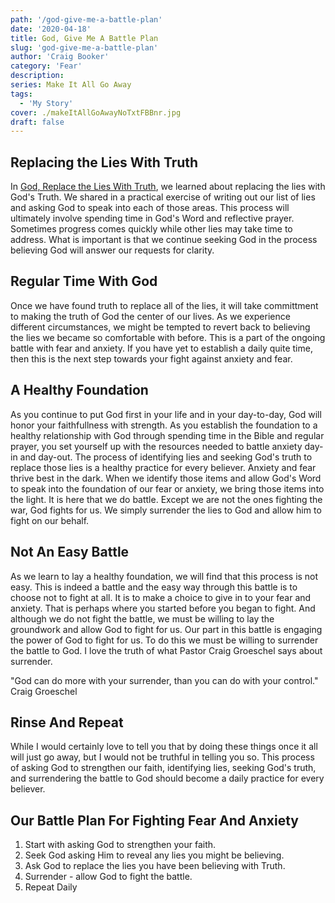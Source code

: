 ```yaml
---
path: '/god-give-me-a-battle-plan'
date: '2020-04-18'
title: God, Give Me A Battle Plan
slug: 'god-give-me-a-battle-plan'
author: 'Craig Booker'
category: 'Fear'
description:
series: Make It All Go Away
tags:
  - 'My Story'
cover: ./makeItAllGoAwayNoTxtFBBnr.jpg
draft: false
---
```


## Replacing the Lies With Truth

In [God, Replace the Lies With Truth](https://www.craigbooker.com/blog/god-replace-the-lies-with-truth/), we learned about replacing the lies with God's Truth. We shared in a practical exercise of writing out our list of lies and asking God to speak into each of those areas. This process will ultimately involve spending time in God's Word and reflective prayer. Sometimes progress comes quickly while other lies may take time to address. What is important is that we continue seeking God in the process believing God will answer our requests for clarity.

## Regular Time With God

Once we have found truth to replace all of the lies, it will take committment to making the truth of God the center of our lives. As we experience different circumstances, we might be tempted to revert back to believing the lies we became so comfortable with before. This is a part of the ongoing battle with fear and anxiety. If you have yet to establish a daily quite time, then this is the next step towards your fight against anxiety and fear.

## A Healthy Foundation

As you continue to put God first in your life and in your day-to-day, God will honor your faithfullness with strength. As you establish the foundation to a healthy relationship with God through spending time in the Bible and regular prayer, you set yourself up with the resources needed to battle anxiety day-in and day-out. The process of identifying lies and seeking God's truth to replace those lies is a healthy practice for every believer. Anxiety and fear thrive best in the dark. When we identify those items and allow God's Word to speak into the foundation of our fear or anxiety, we bring those items into the light. It is here that we do battle. Except we are not the ones fighting the war, God fights for us. We simply surrender the lies to God and allow him to fight on our behalf.

## Not An Easy Battle

As we learn to lay a healthy foundation, we will find that this process is not easy. This is indeed a battle and the easy way through this battle is to choose not to fight at all. It is to make a choice to give in to your fear and anxiety. That is perhaps where you started before you began to fight. And although we do not fight the battle, we must be willing to lay the groundwork and allow God to fight for us. Our part in this battle is engaging the power of God to fight for us. To do this we must be willing to surrender the battle to God. I love the truth of what Pastor Craig Groeschel says about surrender.

"God can do more with your surrender, than you can do with your control."
Craig Groeschel

## Rinse And Repeat

While I would certainly love to tell you that by doing these things once it all will just go away, but I would not be truthful in telling you so. This process of asking God to strengthen our faith, identifying lies, seeking God's truth, and surrendering the battle to God should become a daily practice for every believer.

## Our Battle Plan For Fighting Fear And Anxiety

1. Start with asking God to strengthen your faith.
2. Seek God asking Him to reveal any lies you might be believing.
3. Ask God to replace the lies you have been believing with Truth.
4. Surrender - allow God to fight the battle.
5. Repeat Daily
